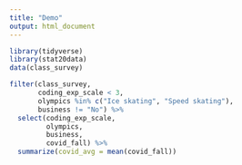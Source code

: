 ```yaml
---
title: "Demo"
output: html_document
---
```


```r
library(tidyverse)
library(stat20data)
data(class_survey)

filter(class_survey, 
       coding_exp_scale < 3,
       olympics %in% c("Ice skating", "Speed skating"),
       business != "No") %>%
  select(coding_exp_scale,
         olympics,
         business,
         covid_fall) %>%
  summarize(covid_avg = mean(covid_fall))


```

